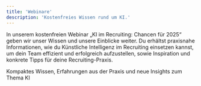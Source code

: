 ```yaml
---
title: 'Webinare'
description: 'Kostenfreies Wissen rund um KI.'
---
```


In unserem kostenfreien Webinar „KI im Recruiting: Chancen für 2025“ geben wir unser Wissen und unsere Einblicke weiter. Du erhältst praxisnahe Informationen, wie du Künstliche Intelligenz im Recruiting einsetzen kannst, um dein Team effizient und erfolgreich aufzustellen, sowie Inspiration und konkrete Tipps für deine Recruiting-Praxis.

<Card title="Hier geht's zur Anmeldung" icon="link" href="/content/components/card-group">
  Kompaktes Wissen, Erfahrungen aus der Praxis und neue Insights zum Thema KI 
</Card>